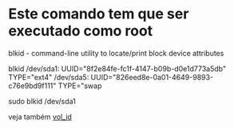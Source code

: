 =Este comando tem que ser executado como root=

blkid - command-line utility to locate/print block device attributes

blkid
/dev/sda1: UUID="8f2e84fe-fc1f-4147-b09b-d0e1d773a5db" TYPE="ext4"
/dev/sda5: UUID="826eed8e-0a01-4649-9893-c76e9bd9f111" TYPE="swap

sudo blkid /dev/sda1


veja também [[vol_id]]
